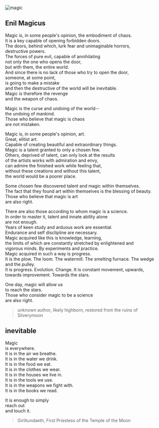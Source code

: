 
<Bleed full>![magic](/scenes/magic.png)</Bleed>

## Enil Magicus

Magic is, in some people's opinion, the embodiment of chaos.<br/>
It is a key capable of opening forbidden doors.<br/>
The doors, behind which, lurk fear and unimaginable horrors,<br/>
destructive powers.<br/>
The forces of pure evil, capable of annihilating<br/>
not only the one who opens the door,<br/>
but with them, the entire world.<br/>
And since there is no lack of those who try to open the door,<br/>
someone, at some point,<br/>
is going to make a mistake<br/>
and then the destructive of the world will be inevitable.<br/>
Magic is therefore the revenge<br/>
and the weapon of chaos.<br/>

Magic is the curse and undoing of the world--<br/>
the undoing of mankind.<br/>
Those who believe that magic is chaos<br/>
are not mistaken.<br/>

Magic is, in some people's opinion, art.<br/>
Great, elitist art.<br/>
Capable of creating beautiful and extraordinary things.<br/>
Magic is a talent granted to only a chosen few.<br/>
Others, deprived of talent, can only look at the results<br/>
of the artists works with admiration and envy,<br/>
can admire the finished work while feeling that,<br/>
without these creations and without this talent,<br/>
the world would be a poorer place.<br/>

Some chosen few discovered talent and magic within themselves.<br/>
The fact that they found art within themselves is the blessing of beauty.<br/>
Those who believe that magic is art<br/>
are also right.<br/>

There are also those according to whom magic is a science.<br/>
In order to master it, talent and innate ability alone<br/>
are not enough.<br/>
Years of keen study and arduous work are essential.<br/>
Endurance and self disclipline are necessary.<br/>
Magic acquired like this is knowledge, learning,<br/>
the limits of which are constantly stretched by enlightened and<br/>
vigorous minds. By experiments and practice.<br/>
Magic acquired in such a way is progress.<br/>
It is the plow. The loom. The watermill. The smelting furnace. The wedge and the pulley.<br/>
It is progress. Evolution. Change. It is constant movement, upwards, towards improvement. Towards the stars.<br/>

One day, magic will allow us<br/>
to reach the stars.<br/>
Those who consider magic to be a science<br/>
are also right.<br/>

> unknown author, likely highborn, restored from the ruins of Silverymoon

## inevitable

Magic<br/>
is everywhere.<br/>
It is in the air we breathe.<br/>
It is in the water we drink.<br/>
It is in the food we eat.<br/>
It is in the clothes we wear.<br/>
It is in the houses we live in.<br/>
It is in the tools we use.<br/>
It is in the weapons we fight with.<br/>
It is in the books we read.<br/>

It is enough to simply<br/>
reach out<br/>
and touch it.<br/>

> Giriltundaeth, First Priestess of the Temple of the Moon
